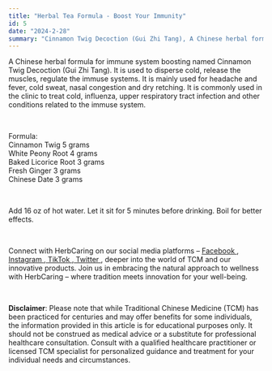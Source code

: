 ```yaml
---
title: "Herbal Tea Formula - Boost Your Immunity"
id: 5
date: "2024-2-28"
summary: "Cinnamon Twig Decoction (Gui Zhi Tang), A Chinese herbal formula for immune system boosting"
---
```


<p>
  A Chinese herbal formula for immune system boosting named Cinnamon Twig
  Decoction (Gui Zhi Tang). It is used to disperse cold, release the muscles,
  regulate the immuse systems. It is mainly used for headache and fever, cold
  sweat, nasal congestion and dry retching. It is commonly used in the clinic to
  treat cold, influenza, upper respiratory tract infection and other conditions
  related to the immuse system.
</p>
<br />
<p>
  Formula:
  <br />
  Cinnamon Twig 5 grams
  <br />
  White Peony Root 4 grams
  <br />
  Baked Licorice Root 3 grams
  <br />
  Fresh Ginger 3 grams
  <br />
  Chinese Date 3 grams
</p>
<br />
<p>
  Add 16 oz of hot water. Let it sit for 5 minutes before drinking. Boil for better effects.
</p>
<br />
<p>
  Connect with HerbCaring on our social media platforms –
  <a href="https://www.facebook.com/herbcaring" target="_blank">
    <u>Facebook</u>
  </a>
  ,<a href="https://www.instagram.com/herbcaring/" target="_blank">
    <u>Instagram</u>
  </a>,<a href="https://www.tiktok.com/@herbcaring" target="_blank">
    <u>TikTok</u>
  </a>,<a href="https://twitter.com/HerbCaring" target="_blank">
    <u>Twitter</u>
  </a>, deeper into the world of TCM and our innovative products. Join us in embracing
  the natural approach to wellness with HerbCaring – where tradition meets innovation
  for your well-being.
</p>
<br />
<p>
  <b>Disclaimer</b>: Please note that while Traditional Chinese Medicine (TCM)
  has been practiced for centuries and may offer benefits for some individuals,
  the information provided in this article is for educational purposes only. It
  should not be construed as medical advice or a substitute for professional
  healthcare consultation. Consult with a qualified healthcare practitioner or
  licensed TCM specialist for personalized guidance and treatment for your
  individual needs and circumstances.
</p>
